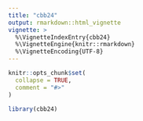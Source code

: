 ```yaml
---
title: "cbb24"
output: rmarkdown::html_vignette
vignette: >
  %\VignetteIndexEntry{cbb24}
  %\VignetteEngine{knitr::rmarkdown}
  %\VignetteEncoding{UTF-8}
---
```


```r
knitr::opts_chunk$set(
  collapse = TRUE,
  comment = "#>"
)
```

```r
library(cbb24)
```
